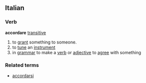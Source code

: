 ==Italian==
===Verb===
'''accordare''' [[transitive]]
# to [[grant]] something to someone.
# to [[tune]] an [[instrument]]
# in [[grammar]] to make a [[verb]] or [[adjective]] to [[agree]] with something
{{it-conj-are|accord|Avere}}
===Related terms===
* [[accordarsi]]